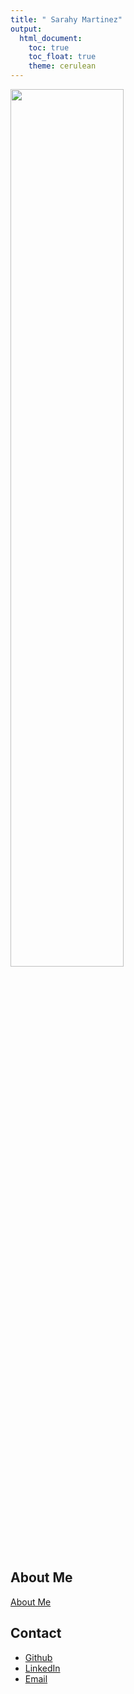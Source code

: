 ```yaml
---
title: " Sarahy Martinez"
output: 
  html_document:
    toc: true
    toc_float: true
    theme: cerulean
---
```


<img src="images/Martinez-Sarahy.jpg" style="width:60%">

## About Me
[About Me](aboutme.html)

## Contact

* [Github](https://github.com/sarahym7)
* [LinkedIn](https://www.linkedin.com/in/sarahy-martinez/)
* [Email](mailto:sjm2284@cumc.columbia.edu)